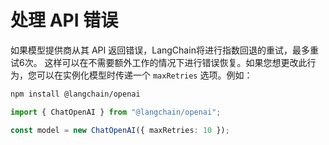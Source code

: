 # 处理 API 错误

如果模型提供商从其 API 返回错误，LangChain将进行指数回退的重试，最多重试6次。
这样可以在不需要额外工作的情况下进行错误恢复。如果您想更改此行为，您可以在实例化模型时传递一个 `maxRetries` 选项。例如：


<IntegrationInstallTooltip></IntegrationInstallTooltip>

```bash npm2yarn
npm install @langchain/openai
```

```typescript
import { ChatOpenAI } from "@langchain/openai";

const model = new ChatOpenAI({ maxRetries: 10 });
```


